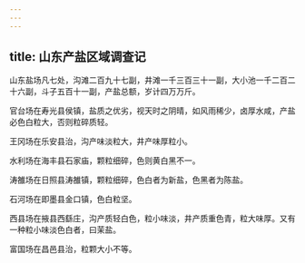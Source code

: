 ```yaml
---
---
---
```

title: 山东产盐区域调查记
---



山东盐场凡七处，沟滩二百九十七副，井滩一千三百三十一副，大小池一千二百二十六副，斗子五百十一副，产盐总额，岁计四万万斤。

官台场在寿光县侯镇，盐质之优劣，视天时之阴晴，如风雨稀少，卤厚水咸，产盐必色白粒大，否则粒碎质轻。

王冈场在乐安县治，沟产味淡粒大，井产味厚粒小。

水利场在海丰县石家庙，颗粒细碎，色则黄白黑不一。

涛雒场在日照县涛雒镇，颗粒细碎，色白者为新盐，色黑者为陈盐。

石河场在即墨县金口镇，色白粒坚。

西县场在掖县西繇庄，沟产质轻白色，粒小味淡，井产质重色青，粒大味厚。又有一种粒小味淡色白者，曰茉盐。

富国场在昌邑县治，粒颗大小不等。